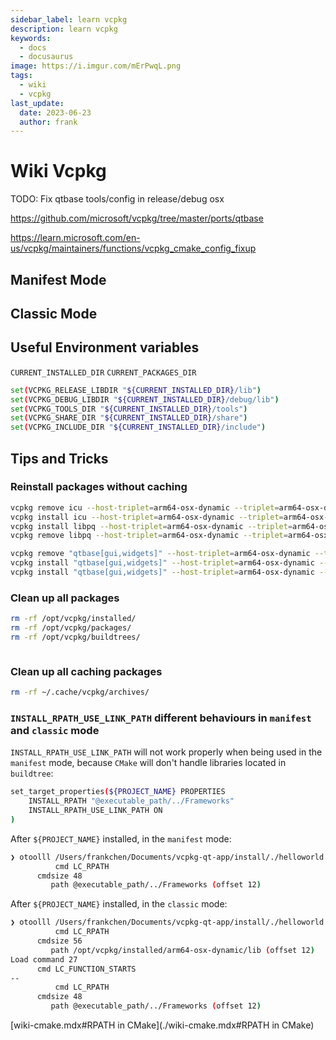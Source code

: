 ```yaml
---
sidebar_label: learn vcpkg
description: learn vcpkg
keywords:
  - docs
  - docusaurus
image: https://i.imgur.com/mErPwqL.png
tags:
  - wiki
  - vcpkg
last_update:
  date: 2023-06-23
  author: frank
---
```


# Wiki Vcpkg

TODO: Fix qtbase tools/config in release/debug osx  

https://github.com/microsoft/vcpkg/tree/master/ports/qtbase

https://learn.microsoft.com/en-us/vcpkg/maintainers/functions/vcpkg_cmake_config_fixup

<!--truncate-->

## Manifest Mode

## Classic Mode

## Useful Environment variables

`CURRENT_INSTALLED_DIR`
`CURRENT_PACKAGES_DIR`

```sh
set(VCPKG_RELEASE_LIBDIR "${CURRENT_INSTALLED_DIR}/lib")
set(VCPKG_DEBUG_LIBDIR "${CURRENT_INSTALLED_DIR}/debug/lib")
set(VCPKG_TOOLS_DIR "${CURRENT_INSTALLED_DIR}/tools")
set(VCPKG_SHARE_DIR "${CURRENT_INSTALLED_DIR}/share")
set(VCPKG_INCLUDE_DIR "${CURRENT_INSTALLED_DIR}/include")
```

## Tips and Tricks

### Reinstall packages without caching

```sh
vcpkg remove icu --host-triplet=arm64-osx-dynamic --triplet=arm64-osx-dynamic
vcpkg install icu --host-triplet=arm64-osx-dynamic --triplet=arm64-osx-dynamic --no-binarycaching
vcpkg install libpq --host-triplet=arm64-osx-dynamic --triplet=arm64-osx-dynamic --binarysource=clear
vcpkg remove libpq --host-triplet=arm64-osx-dynamic --triplet=arm64-osx-dynamic

vcpkg remove "qtbase[gui,widgets]" --host-triplet=arm64-osx-dynamic --triplet=arm64-osx-dynamic
vcpkg install "qtbase[gui,widgets]" --host-triplet=arm64-osx-dynamic --triplet=arm64-osx-dynamic --no-binarycaching
vcpkg install "qtbase[gui,widgets]" --host-triplet=arm64-osx-dynamic --triplet=arm64-osx-dynamic --binarysource=clear
```

### Clean up all packages

```sh
rm -rf /opt/vcpkg/installed/
rm -rf /opt/vcpkg/packages/
rm -rf /opt/vcpkg/buildtrees/
```

```sh
```

### Clean up all caching packages

```sh
rm -rf ~/.cache/vcpkg/archives/
```

### `INSTALL_RPATH_USE_LINK_PATH` different behaviours in `manifest` and `classic` mode

`INSTALL_RPATH_USE_LINK_PATH` will not work properly when being used in the `manifest` mode, because `CMake` will don't handle libraries located in `buildtree`:

```sh
set_target_properties(${PROJECT_NAME} PROPERTIES
    INSTALL_RPATH "@executable_path/../Frameworks"
    INSTALL_RPATH_USE_LINK_PATH ON
)
```

After `${PROJECT_NAME}` installed, in the `manifest` mode:

```sh
❯ otoolll /Users/frankchen/Documents/vcpkg-qt-app/install/./helloworld.app/Contents/MacOS/helloworld
          cmd LC_RPATH
      cmdsize 48
         path @executable_path/../Frameworks (offset 12)
```

After `${PROJECT_NAME}` installed, in the `classic` mode:

```sh
❯ otoolll /Users/frankchen/Documents/vcpkg-qt-app/install/./helloworld.app/Contents/MacOS/helloworld
          cmd LC_RPATH
      cmdsize 56
         path /opt/vcpkg/installed/arm64-osx-dynamic/lib (offset 12)
Load command 27
      cmd LC_FUNCTION_STARTS
--
          cmd LC_RPATH
      cmdsize 48
         path @executable_path/../Frameworks (offset 12)
```


[wiki-cmake.mdx#RPATH in CMake](./wiki-cmake.mdx#RPATH in CMake)